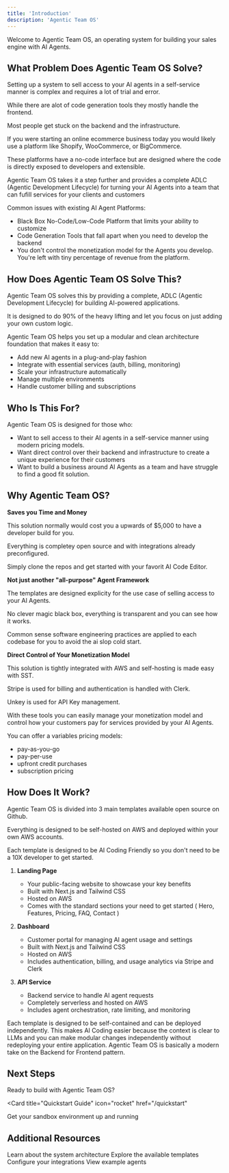 ```yaml
---
title: 'Introduction'
description: 'Agentic Team OS'
---
```


Welcome to Agentic Team OS, an operating system for building your sales engine with AI Agents. 

## What Problem Does Agentic Team OS Solve?

Setting up a system to sell access to your AI agents in a self-service manner is complex and requires a lot of trial and error. 

While there are alot of code generation tools they mostly handle the frontend. 

Most people get stuck on the backend and the infrastructure. 

If you were starting an online ecommerce business today you would likely use a platform like Shopify, WooCommerce, or BigCommerce. 

These platforms have a no-code interface but are designed where the code is directly exposed to developers and extensible.

Agentic Team OS takes it a step further and provides a complete ADLC (Agentic Development Lifecycle) for turning your AI Agents into a team that can fufill services for your clients and customers

Common issues with existing AI Agent Platforms:
- Black Box No-Code/Low-Code Platform that limits your ability to customize
- Code Generation Tools that fall apart when you need to develop the backend
- You don't control the monetization model for the Agents you develop. You're left with tiny percentage of revenue from the platform.


## How Does Agentic Team OS Solve This?

Agentic Team OS solves this by providing a complete, ADLC (Agentic Development Lifecycle) for building AI-powered applications. 

It is designed to do 90% of the heavy lifting and let you focus on just adding your own custom logic.

Agentic Team OS helps you set up a modular and clean architecture foundation that makes it easy to:
- Add new AI agents in a plug-and-play fashion
- Integrate with essential services (auth, billing, monitoring)
- Scale your infrastructure automatically
- Manage multiple environments
- Handle customer billing and subscriptions

## Who Is This For?

Agentic Team OS is designed for those who:
- Want to sell access to their AI agents in a self-service manner using modern pricing models. 
- Want direct control over their backend and infrastructure to create a unique experience for their customers
- Want to build a business around AI Agents as a team and have struggle to find a good fit solution. 


## Why Agentic Team OS?

 **Saves you Time and Money**

This solution normally would cost you a upwards of $5,000 to have a developer build for you. 

Everything is completey open source and with integrations already preconfigured. 

Simply clone the repos and get started with your favorit AI Code Editor. 

**Not just another "all-purpose" Agent Framework**

The templates are designed explicity for the use case of selling access to your AI Agents. 

No clever magic black box, everything is transparent and you can see how it works.

Common sense software engineering practices are applied to each codebase for you to avoid the ai slop cold start.

**Direct Control of Your Monetization Model**

This solution is tightly integrated with AWS and self-hosting is made easy with SST. 

Stripe is used for billing and authentication is handled with Clerk. 

Unkey is used for API Key management. 

With these tools you can easily manage your monetization model and control how your customers pay for services provided by your AI Agents.

You can offer a variables pricing models: 
- pay-as-you-go
- pay-per-use
- upfront credit purchases
- subscription pricing

## How Does It Work?

Agentic Team OS is divided into 3 main templates available open source on Github. 

Everything is designed to be self-hosted on AWS and deployed within your own AWS accounts.

Each template is designed to be AI Coding Friendly so you don't need to be a 10X developer to get started.

1. **Landing Page**
   - Your public-facing website to showcase your key benefits
   - Built with Next.js and Tailwind CSS
   - Hosted on AWS
   - Comes with the standard sections your need to get started ( Hero, Features, Pricing, FAQ, Contact )

2. **Dashboard**
   - Customer portal for managing AI agent usage and settings
   - Built with Next.js and Tailwind CSS
   - Hosted on AWS 
   - Includes authentication, billing, and usage analytics via Stripe and Clerk

3. **API Service**
   - Backend service to handle AI agent requests
   - Completely serverless and hosted on AWS
   - Includes agent orchestration, rate limiting, and monitoring

<Note>
  Each template is designed to be self-contained and can be deployed independently. 
  This makes AI Coding easier because the context is clear to LLMs and you can make modular changes independently without redeploying your entire application.
  Agentic Team OS is basically a modern take on the Backend for Frontend pattern.
</Note>


## Next Steps

Ready to build with Agentic Team OS?

<Card
  title="Quickstart Guide"
  icon="rocket"
  href="/quickstart"
>
 Get your sandbox environment up and running
</Card>

## Additional Resources

<CardGroup cols={2}>
  <Card
    title="Core Concepts"
    icon="cube"
    href="/concepts/architecture"
  >
    Learn about the system architecture
  </Card>
  <Card
    title="Templates"
    icon="code"
    href="/templates/api-template"
  >
    Explore the available templates
  </Card>
</CardGroup>


<CardGroup cols={2}>
  <Card
    title="Integrations"
    icon="gear"
    href="/essentials/configuration/aws"
  >
    Configure your integrations
  </Card>
  <Card
    title="Examples"
    icon="code"
    href="/examples/value-strategist"
  >
    View example agents
  </Card>
</CardGroup>

